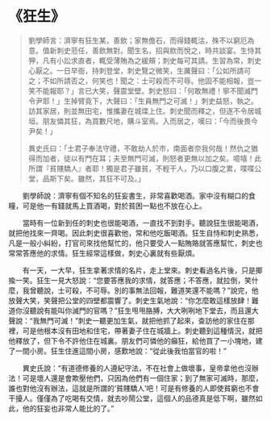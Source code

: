 # 《狂生》

> 劉學師言：濟寧有狂生某，善飲；家無儋石，而得錢輒沽，殊不以窮厄為意。值新刺史蒞任，善飲無對。聞生名，招與飲而悅之，時共談宴。生恃其狎，凡有小訟求直者，輒受薄賄為之緩頰；刺史每可其請。生習為常，刺史心厭之。一日早衙，持刺登堂，刺史覽之微笑，生厲聲曰：「公如所請可之；不如所請否之，何笑也！聞之：士可殺而不可辱。他固不能相報，豈一笑不能報耶？」言已大笑，聲震堂壁。刺史怒曰：「何敢無禮！寧不聞滅門令尹耶！」生掉臂竟下，大聲曰：「生員無門之可滅！」刺史益怒，執之。訪其家居，則並無田宅，惟攜妻在城堞上住。刺史聞而釋之，但逐不令居城垣。朋友憐其狂，為買數尺地，購斗室焉。入而居之，嘆曰：「今而後畏今尹矣！」
>
> 異史氏曰：「士君子奉法守禮，不敢劫人於市，南面者奈我何哉！然仇之猶得而加者，徒以有門在耳；夫至無門可滅，則怒者更無以加之矣。噫嘻！此所謂『貧賤驕人』者耶！獨是君子雖貧，不輕干人，乃以口腹之累，喋喋公堂，品斯下矣。雖然，其狂不可及。」

&emsp;&emsp;劉學師說：濟寧有個不知名的狂妄書生，非常喜歡喝酒。家中沒有糊口的食糧，可是他一有錢就馬上買酒喝，對於貧困一點也不放在心上。

&emsp;&emsp;當時有一位新到任的刺史也很能喝酒，一直找不到對手。聽說狂生很能喝酒，就把他找來一齊喝。因此刺史很喜歡他，常和他吃飯喝酒。狂生自恃和刺史熟悉，凡是一般小糾紛，打官司來找他幫忙的，他只要受人一點賄賂就答應幫忙，刺史也常常答應他的求情。狂生經常這樣做，刺史心裏就有些厭煩。

&emsp;&emsp;有一天，一大早，狂生拿著求情的名片，走上堂來。刺史看過名片後，只是揶揄一笑。狂生一見大怒說：“您要答應我的求情，就答應；不答應，就拉倒，笑什麼，我曾聽說，士可殺，不可辱。別的事無法回報，難道笑還不能嗎？”說完，他放聲大笑，笑聲把公堂的四壁都震響了。刺史生氣地說：“你怎麼敢這樣放肆！難道你沒聽說有能叫你滅門的官嗎？”狂生甩甩胳膊，大大咧咧地下堂去，而且還大聲說：“我無門可滅！”刺史一聽更加生氣，就把他抓了起來，查訪他的家住在那裡，可是他根本沒有田地和住宅，帶著妻子住在城牆上。刺史聽到這種情況，就把他釋放了，但下令不許他住在城裏。朋友們可憐他的癲狂，給他買了一小塊地，建了一間小房。狂生住進這間小房，感歎地說：“從此後我怕當官的啦！”

&emsp;&emsp;異史氏說：“有道德修養的人遵紀守法，不在社會上做壞事，皇帝拿他也沒辦法！可是壞人還是會欺壓他們，只因為他們有一個住家；到了無家可滅時，那麼，誰也對他沒有辦法，這就是所謂的‘貧賤驕人’吧！可是有修養的人即使貧窮也不會干擾人。僅僅為了吃喝有交情，就去吵鬧公堂，這個人的品德真是低下啊，雖然如此，他的狂妄也非常人能比的了。”
